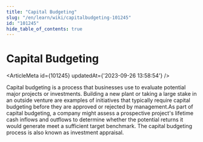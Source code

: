 ```yaml
---
title: "Capital Budgeting"
slug: "/en/learn/wiki/capitalbudgeting-101245"
id: "101245"
hide_table_of_contents: true
---
```



# Capital Budgeting

<ArticleMeta id={101245} updatedAt={'2023-09-26 13:58:54'} />
<div className='border-solid border-b border-t-0 my-4 border-[var(--ifm-color-gray-300)]' />

Capital budgeting is a process that businesses use to evaluate potential major projects or investments. Building a new plant or taking a large stake in an outside venture are examples of initiatives that typically require capital budgeting before they are approved or rejected by management.As part of capital budgeting, a company might assess a prospective project's lifetime cash inflows and outflows to determine whether the potential returns it would generate meet a sufficient target benchmark. The capital budgeting process is also known as investment appraisal.
